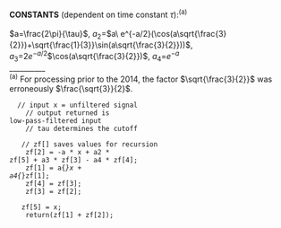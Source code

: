 <p class=box>
**CONSTANTS** (dependent on time constant $\tau$):^(a)^   
\footnote{}  
$a=\frac{2\pi}{\tau}$, 
$a_{2}$=$a\ e^{-a/2}(\cos(a\sqrt{\frac{3}{2}})+\sqrt{\frac{1}{3}}\sin(a\sqrt{\frac{3}{2}}))$,
$a_{3}$=2$e^{-a/2}$$\cos(a\sqrt{\frac{3}{2}})$, $a_{4}$=$e^{-a}$  
\_\_\_\_\_\_\_\_\_\_  
^(a)^ For processing prior to the 2014, the factor $\sqrt{\frac{3}{2}}$
was erroneously $\frac{\sqrt{3}}{2}$.  
</p>
<p class=box2><code>
\ // input x = unfiltered signal<br />
\ \ \ // output returned is low-pass-filtered input<br />
\ \ \ // tau determines the cutoff<br />
\ \ \ // zf[] saves values for recursion<br />
\ \ \ zf[2] = -a * x + a2 * zf[5] + a3 * zf[3] - a4 * zf[4];<br />
\ \ \ zf[1] = a{*}x + a4{*}zf[1];<br />
\ \ \ zf[4] = zf[3];<br />
\ \ \ zf[3] = zf[2];<br />
\ \ \ zf[5] = x;<br />
\ \ \ return(zf[1] + zf[2]);
</code>
</p>
